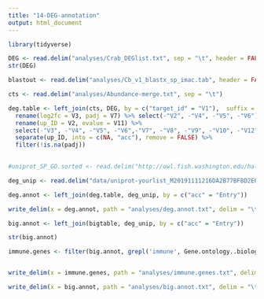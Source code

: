 ```yaml
---
title: "14-DEG-annotation"
output: html_document
---
```

```r
library(tidyverse)
```



```r
DEG <- read.delim("analyses/Crab_DEGlist.txt", sep = "\t", header = FALSE)
str(DEG)
```

```r
blastout <- read.delim("analyses/Cb_v1_blastx_sp_imac.tab", header = FALSE)
```

```r
cts <- read.delim("analyses/Abundance-merge.txt", sep = "\t")
```

```r
deg.table <- left_join(cts, DEG, by = c("target_id" = "V1"),  suffix = c(".x", ".y")) %>%
  rename(log2fc = V3, padj = V7) %>% select(-"V2", -"V4", -"V5", -"V6") %>%  left_join(blastout, by = c("target_id" = "V1")) %>%
  rename(up_ID = V2, evalue = V11) %>%
  select(-"V3", -"V4", -"V5", -"V6",-"V7", -"V8", -"V9", -"V10", -"V12") %>%
  separate(up_ID, into = c(NA, "acc"), remove = FALSE) %>%
  filter(!is.na(padj))
  
```

```r

#uniprot_SP_GO.sorted <- read.delim("http://owl.fish.washington.edu/halfshell/bu-alanine-wd/17-07-20/uniprot-SP-GO.sorted", sep = "\t", header = FALSE)

```

```r
deg_unip <- read.delim("data/uniprot-yourlist_M20191111216DA2B77BFBD2E6699CA9B6D1C41EB2531E3DR.tab")
```


```r
deg.annot <- left_join(deg.table, deg_unip, by = c("acc" = "Entry"))
```


```r
write_delim(x = deg.annot, path = "analyses/deg.annot.txt", delim = "\t")
```





```r
big.annot <- left_join(bigtable, deg_unip, by = c("acc" = "Entry"))
```
```r
str(big.annot)
```





```r
immune.genes <- filter(big.annot, grepl('immune', Gene.ontology..biological.process.)) %>% select(Protein.names) %>% unique()


write_delim(x = immune.genes, path = "analyses/immune.genes.txt", delim = "\t")
```




```r
write_delim(x = big.annot, path = "analyses/big.annot.txt", delim = "\t")
```
